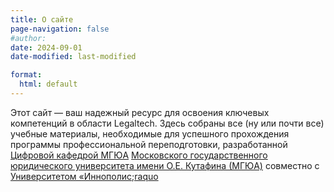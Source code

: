 ```yaml
---
title: О сайте
page-navigation: false
#author:
date: 2024-09-01
date-modified: last-modified

format:
  html: default
---
```



Этот сайт --- ваш надежный ресурс для освоения ключевых компетенций в области Legaltech.
Здесь собраны все (ну или почти все) учебные материалы, необходимые для успешного прохождения программы профессиональной переподготовки, разработанной
[Цифровой кафедрой МГЮА](https://msal.ru/content/prioritet-2030/tsifrovaya-kafedra/){.external target='_blank'}
[Московского государственного юридического университета имени О.Е. Кутафина (МГЮА)](https://msal.ru){.external target='_blank'}
совместно с
[Университетом &laquo;Иннополис;raquo](https://innopolis.university/){.external target='_blank'}
